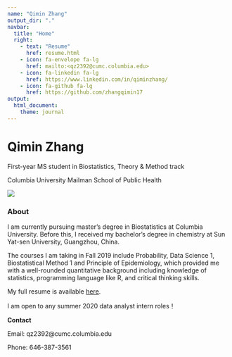 ```yaml
---
name: "Qimin Zhang"
output_dir: "."
navbar:
  title: "Home"
  right:
    - text: "Resume"
      href: resume.html
    - icon: fa-envelope fa-lg
      href: mailto:<qz2392@cumc.columbia.edu>
    - icon: fa-linkedin fa-lg
      href: https://www.linkedin.com/in/qiminzhang/
    - icon: fa-github fa-lg
      href: https://github.com/zhangqimin17
output:
  html_document:
    theme: journal
---
```


# Qimin Zhang

First-year MS student in Biostatistics, Theory & Method track

Columbia University Mailman School of Public Health

![](myphoto.JPG)


### About

I am currently pursuing master's degree in Biostatistics at Columbia University. Before this, I received my bachelor's degree in chemistry at Sun Yat-sen University, Guangzhou, China. 

The courses I am taking in Fall 2019 include Probability, Data Science 1, Biostatistical Method 1 and Principle of Epidemiology, which provided me with a well-rounded quantitative background including knowledge of statistics, programming language like R, and critical thinking skills.

My full resume is available [here](resume.html).

I am open to any summer 2020 data analyst intern roles！


**Contact**

Email: qz2392@cumc.columbia.edu

Phone: 646-387-3561

